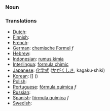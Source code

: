 === Noun ===

=== Translations ===

*[[Dutch]]: [[]] '' ''
*[[Finnish]]: [[]]
*[[French]]: [[]] '' ''
*[[German]]: [[chemische Formel]] ''f''
*[[Hebrew]]: [[]] '' ''
*[[Indonesian]]: [[rumus kimia]]
*[[Interlingua]]: [[formula chimic]]
*[[Japanese]]: [[化学式]] ([[かがくしき]], kagaku-shiki)
*[[Korean]]: [[]] [] ()
*[[Polish]]: [[]]
*[[Portuguese]]: [[fórmula química]] ''f''
*[[Russian]]: [[]]
*[[Spanish]]: [[fórmula química]] ''f''
*[[Swedish]]: [[]] '' ''